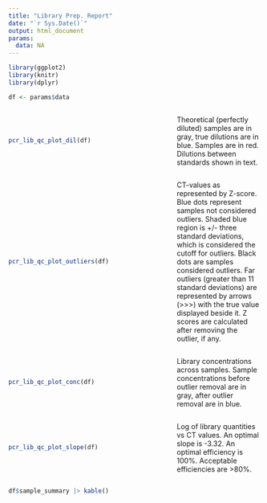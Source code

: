 ```yaml
---
title: "Library Prep. Report"
date: "`r Sys.Date()`"
output: html_document
params:
  data: NA
---
```


```r
library(ggplot2)
library(knitr)
library(dplyr)

df <- params$data
```

:::: {style="display: flex; align-items: center;"}

::: {style="flex-basis: 200px; flex-grow: 2"}
```r
pcr_lib_qc_plot_dil(df)
```
:::


::: {style="flex-basis: 100px; flex-grow: 1"}
Theoretical (perfectly diluted) samples are in gray, true dilutions are in blue. Samples are in red. Dilutions between standards shown in text.
:::

::::


:::: {style="display: flex; align-items: center;"}

::: {style="flex-basis: 200px; flex-grow: 2"}
```r
pcr_lib_qc_plot_outliers(df)
```
:::

::: {style="flex-basis: 100px; flex-grow: 1"}
CT-values as represented by Z-score. Blue dots represent samples not considered outliers. Shaded blue region is +/- three standard deviations, which is considered the cutoff for outliers. Black dots are samples considered outliers. Far outliers (greater than 11 standard deviations) are represented by arrows (>>>) with the true value displayed beside it. Z scores are calculated after removing the outlier, if any. 
:::

::::


:::: {style="display: flex; align-items: center;"}

::: {style="flex-basis: 200px; flex-grow: 2"}
```r
pcr_lib_qc_plot_conc(df)
```
:::

::: {style="flex-basis: 100px; flex-grow: 1"}
Library concentrations across samples. Sample concentrations before outlier removal are in gray, after outlier removal are in blue.
:::

::::

:::: {style="display: flex; align-items: center;"}

::: {style="flex-basis: 200px; flex-grow: 2"}
```r
pcr_lib_qc_plot_slope(df)
```
:::

::: {style="flex-basis: 100px; flex-grow: 1"}
Log of library quantities vs CT values. An optimal slope is -3.32. An optimal efficiency is 100%. Acceptable efficiencies are >80%.
:::

::::

```r
df$sample_summary |> kable()
```


